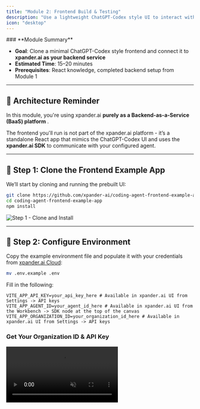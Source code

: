 ```yaml
---
title: "Module 2: Frontend Build & Testing"
description: "Use a lightweight ChatGPT-Codex style UI to interact with your coding agent"
icon: "desktop"
---
```


<Note>
  ### **Module Summary**

  - **Goal**: Clone a minimal ChatGPT-Codex style frontend and connect it to **xpander.ai as your backend service**
  - **Estimated Time**: 15–20 minutes
  - **Prerequisites**: React knowledge, completed backend setup from Module 1
</Note>

---

## 🧠 Architecture Reminder

In this module, you're using xpander.ai **purely as a Backend-as-a-Service (BaaS) platform** .

The frontend you'll run is not part of the xpander.ai platform - it’s a standalone React app that mimics the ChatGPT-Codex UI and uses the **xpander.ai SDK** to communicate with your configured agent.

---

## 🧱 Step 1: Clone the Frontend Example App

We’ll start by cloning and running the prebuilt UI:

```bash
git clone https://github.com/xpander-ai/coding-agent-frontend-example-app.git
cd coding-agent-frontend-example-app
npm install
```

![Step 1 - Clone and Install](/images/workshops/git-clone.png)

---

## 🔐 Step 2: Configure Environment

Copy the example environment file and populate it with your credentials from [xpander.ai Cloud](https://app.xpander.ai):

```bash
mv .env.example .env
```

Fill in the following:

```env
VITE_APP_API_KEY=your_api_key_here # Available in xpander.ai UI from Settings -> API keys 
VITE_APP_AGENT_ID=your_agent_id_here # Available in xpander.ai UI from the Workbench -> SDK node at the top of the canvas
VITE_APP_ORGANIZATION_ID=your_organization_id_here # Available in xpander.ai UI from Settings -> API keys
```

### Get Your Organization ID & API Key
<Frame>
  <video autoPlay muted loop playsInline className="w-full aspect-video" src="https://assets.xpanderai.io/workshops/videos/settings-api-keys.mp4" />
</Frame>

### Copy Your Agent ID
<Frame>
  <video autoPlay muted loop playsInline className="w-full aspect-video" src="https://assets.xpanderai.io/workshops/videos/swe-copy-agent-id.mp4" />
</Frame>
---

## ⚙️ Step 3: Start the App

Launch the frontend locally:

```bash
npm run dev
```

![Step 3 - npm run dev](/images/workshops/swe-npm-run-dev.png)

Then navigate to:

```
http://localhost:3000
```

![Step 3 - Open Browser](/images/workshops/swe-blank-tasks-manager.png)

---

## ✍️ Step 4: Send Your First Coding Task

From the input field, send one of the example prompts below:

<Accordion title="🧠 Prompt Examples for apps-by-agents">

### ✅ Todo List App
```text
Add a simple, cool and beautiful todo list app (HTML, CSS, JS) to xpander-ai/apps-by-agents.
````

### ⏱️ Pomodoro Timer

```text
Add a minimal Pomodoro timer app (HTML, CSS, JS) to xpander-ai/apps-by-agents.
```

### 🌦️ Weather Dashboard

```text
Build a weather dashboard using OpenWeatherMap API (HTML, CSS, JS) and add it to xpander-ai/apps-by-agents.
```

### 📝 Markdown Editor

```text
Create a simple markdown editor with live preview (HTML, CSS, JS) and save it in xpander-ai/apps-by-agents.
```

### 🧮 Calculator App

```text
Generate a calculator app with keyboard support (HTML, CSS, JS) and store in xpander-ai/apps-by-agents.
```

### 🌐 Landing Page

```text
Add a responsive landing page template with Tailwind CSS to xpander-ai/apps-by-agents.
```

### 💬 Chatbot UI

```text
Create a basic chatbot UI (HTML, CSS, JS) with a placeholder for messages and append it to xpander-ai/apps-by-agents.
```

### 🎨 Color Palette Generator

```text
Build a color palette generator that shows hex codes (HTML, CSS, JS) and commit to xpander-ai/apps-by-agents.
```

### 📏 Unit Converter

```text
Develop a unit converter (length, weight, temperature) as a single-page app and push to xpander-ai/apps-by-agents.
```

### ⌨️ Typing Speed Test

```text
Add a typing speed test app (HTML, CSS, JS) to xpander-ai/apps-by-agents.
```

### 🃏 Memory Card Matching Game

```text
Create a memory card matching game (HTML, CSS, JS) and drop it into xpander-ai/apps-by-agents.
```

</Accordion>

<Frame>
  <video autoPlay muted loop playsInline className="w-full aspect-video" src="https://assets.xpanderai.io/workshops/videos/swe-send-task.mp4" />
</Frame>

---

## 🔍 Step 5: Track Task Execution

Click **View** to view real-time execution details.  
> ⏳ **Note**: Task execution may take a few minutes - sit back, relax, and watch the agent work its magic.

<Frame>
  <video autoPlay muted loop playsInline className="w-full aspect-video" src="https://assets.xpanderai.io/workshops/videos/swe-track-result.mp4" />
</Frame>

### You’ll see:

- **Top**: The original prompt or task
- **Popup**: Logs and generated output from the agent
- **Result**: Execution result
- **Logs & Messages Buttons**: Execution messages logs & codex execution logs


<Info>
  When you submit a task, the app uses the **xpander.ai SDK** (via a **Web Worker**) to create and run the task in the cloud - fully serverless.

  The worker handles:
  - Creating tasks → [`createTask()` in `workers/xpanderWorker.ts`](https://github.com/xpander-ai/coding-agent-frontend-example-app/blob/main/src/workers/xpanderWorker.ts#L79)
  - Fetching task details and logs → [`useTask()` and `useLogs()` in `hooks/`](https://github.com/xpander-ai/coding-agent-frontend-example-app/tree/main/src/hooks)

  The UI polls task status and updates in real time using **React Query**.  
  You can see this in action inside:
  - [`Dashboard`](https://github.com/xpander-ai/coding-agent-frontend-example-app/blob/main/src/pages/Dashboard.tsx): task list and creation
  - [`TaskDetails`](https://github.com/xpander-ai/coding-agent-frontend-example-app/blob/main/src/pages/TaskDetails.tsx): real-time updates, logs, messages

  The **Codex tool** streams logs to a centralized **Logstash** tied to your **account**.  
  Logs are stored for a limited period and made available via the `logs.xpander.ai` micro-service.

  The frontend fetches these logs through polling (every 2s) using the SDK inside a Web Worker.

  💡 A task can include multiple threads - each representing a conversation or execution chain tied to your agent.
</Info>




## ✅ What's Next?

Your frontend is now live and connected to the xpander.ai BaaS. You prompted the agent to generated its first coding task :)

→ Proceed to [Module 3: Competition Submission](./03-submit-competition)